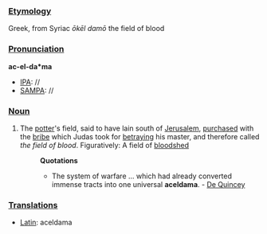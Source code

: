 ===[[Etymology]]===
Greek, from Syriac ''&#333;k&#275;l dam&#333;'' the field of blood
===[[Pronunciation]]===
'''ac-el-da*ma'''
*[[IPA]]: //
*[[SAMPA]]: //
===[[Noun]]===
#The [[potter]]'s field, said to have lain south of [[Jerusalem]], [[purchased]] with the [[bribe]] which Judas took for [[betraying]] his master, and therefore called ''the field of blood''. Figuratively: A field of [[bloodshed]]
#:'''Quotations'''
#:*The system of warfare ... which had already converted immense tracts into one universal '''aceldama'''. - [[De Quincey]]
===[[Translations]]===
*[[Latin]]: aceldama
